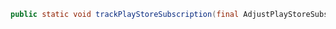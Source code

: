 ```java
public static void trackPlayStoreSubscription(final AdjustPlayStoreSubscription subscription)
```
